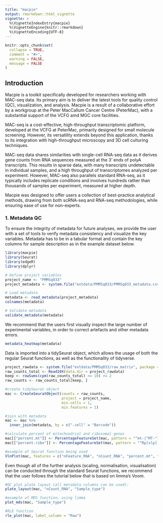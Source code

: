 ```yaml
---
title: "macpie"
output: rmarkdown::html_vignette
vignette: >
  %\VignetteIndexEntry{macpie}
  %\VignetteEngine{knitr::rmarkdown}
  %\VignetteEncoding{UTF-8}
---
```


```r
knitr::opts_chunk$set(
  collapse = TRUE,
  comment = "#>",
  warning = FALSE,
  message = FALSE
)
```

## Introduction

Macpie is a toolkit specifically developed for researchers working with MAC-seq data. Its primary aim is to deliver the latest tools for quality control (QC), visualization, and analysis. Macpie is a result of a collaborative effort by a workgroup at the Peter MacCallum Cancer Centre (PeterMac), with a substantial support of the VCFG amd MGC core facilities.

MAC-seq is a cost-effective, high-throughput transcriptomic platform,  developed at the VCFG at PeterMac, primarily designed for small molecule screening. However, its versatility extends beyond this application, thanks to its integration with high-throughput microscopy and 3D cell culturing techniques. 

MAC-seq data shares similarities with single-cell RNA-seq data as it derives gene counts from RNA sequences measured at the 3' ends of polyA transcripts. This results in sparse data, with many transcripts undetectable in individual samples, and a high throughput of transcriptomes analyzed per experiment. However, MAC-seq also parallels standard RNA-seq, as it typically includes replicate conditions and involves hundreds rather than thousands of samples per experiment, measured at higher depth.

Macpie was designed to offer users a collection of best-practice analytical methods, drawing from both scRNA-seq and RNA-seq methodologies, while ensuring ease of use for non-experts.

### 1. Metadata QC

To ensure the integrity of metadata for future analyses, we provide the user with a set of tools to verify metadata consistency and visualize the key variables. Metadata has to be in a tabular format and contain the key columns for sample description as in the example dataset below.

```r
library(macpie)
library(Seurat)
library(edgeR)
library(dplyr)

# Define project variables
project_name <- "PMMSq033"
project_metadata <- system.file("extdata/PMMSq033/PMMSq033_metadata.csv", package = "macpie")

# Load metadata
metadata <- read_metadata(project_metadata)
colnames(metadata)

# Validate metadata
validate_metadata(metadata)
```

We recommend that the users first visually inspect the large number of experimental variables, in order to correct artefacts and other metadata errors.

```r
metadata_heatmap(metadata)

```

Data is imported into a tidySeurat object, which allows the usage of both the regular Seurat functions, as well as the functionality of tidyverse. 

```r
project_rawdata <- system.file("extdata/PMMSq033/raw_matrix", package = "macpie")
raw_counts_total <- Read10X(data.dir = project_rawdata)
keep <- rowSums(cpm(raw_counts_total) >= 10) >= 2
raw_counts <- raw_counts_total[keep, ]

#create tidySeurat object
mac <- CreateSeuratObject(counts = raw_counts,
                          project = project_name,
                          min.cells = 1,
                          min.features = 1)

#join with metadata
mac <- mac %>%
  inner_join(metadata, by = c(".cell" = "Barcode"))

#calculate percent of mitochondrial and ribosomal genes
mac[["percent.mt"]] <- PercentageFeatureSet(mac, pattern = "^mt-|^MT-")
mac[["percent.ribo"]] <- PercentageFeatureSet(mac, pattern = "^Rp[slp][[:digit:]]|^Rpsa|^RP[SLP][[:digit:]]|^RPSA")
```

```r
#example of Seurat function being used
VlnPlot(mac, features = c("nFeature_RNA", "nCount_RNA", "percent.mt", "percent.ribo"), ncol = 4)
```
Even though all of the further analysis (scaling, normalisation, visualisation) can be conducted through the standard Seurat functions, we recommend that the user follows the tutorial below that is based on limma's Voom.

```r
#QC plot plate layout (all metadata columns can be used):
plate_layout(mac, "nCount_RNA", "Sample_type")
```
```r
#example of MDS function, using limma
plot_mds(mac, "Sample_type")
```

```r
#RLE function
rle_plot(mac, label_column = "Row")
```
